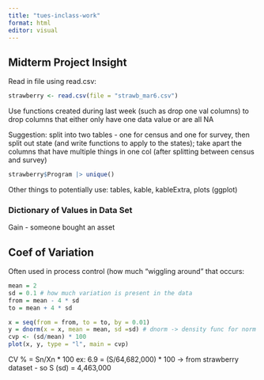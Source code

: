 ```yaml
---
title: "tues-inclass-work"
format: html
editor: visual
---
```


## Midterm Project Insight
Read in file using read.csv:

```r
strawberry <- read.csv(file = "strawb_mar6.csv")
```

Use functions created during last week (such as drop one val columns) to drop columns that either only have one data value or are all NA

Suggestion: split into two tables - one for census and one for survey, then split out state (and write functions to apply to the states); take apart the columns that have multiple things in one col (after splitting between census and survey)
```r
strawberry$Program |> unique() 
```

Other things to potentially use: tables, kable, kableExtra, plots (ggplot)

### Dictionary of Values in Data Set
Gain - someone bought an asset

## Coef of Variation
Often used in process control (how much "wiggling around" that occurs: 

```r
mean = 2
sd = 0.1 # how much variation is present in the data
from = mean - 4 * sd
to = mean + 4 * sd

x = seq(from = from, to = to, by = 0.01)
y = dnorm(x = x, mean = mean, sd =sd) # dnorm -> density func for norm dist
cvp <- (sd/mean) * 100
plot(x, y, type = "l", main = cvp)
```
CV % = Sn/Xn * 100
ex: 6.9 = (S/64,682,000) * 100 -> from strawberry dataset
 - so S (sd) = 4,463,000